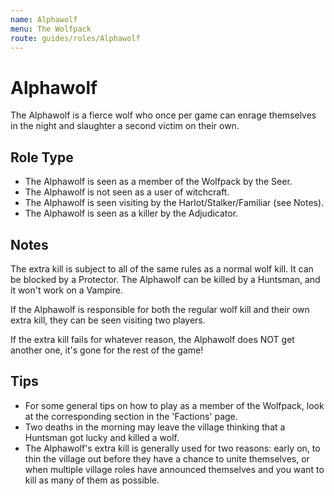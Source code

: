```yaml
---
name: Alphawolf
menu: The Wolfpack
route: guides/roles/Alphawolf
---
```


# Alphawolf

The Alphawolf is a fierce wolf who once per game can enrage themselves in the night and slaughter a second victim on their own.

## Role Type

- The Alphawolf is seen as a member of the Wolfpack by the Seer.
- The Alphawolf is not seen as a user of witchcraft.
- The Alphawolf is seen visiting by the Harlot/Stalker/Familiar (see Notes).
- The Alphawolf is seen as a killer by the Adjudicator.

## Notes

The extra kill is subject to all of the same rules as a normal wolf kill. It can be blocked by a Protector. The Alphawolf can be killed by a Huntsman, and it won't work on a Vampire.

If the Alphawolf is responsible for both the regular wolf kill and their own extra kill, they can be seen visiting two players.

If the extra kill fails for whatever reason, the Alphawolf does NOT get another one, it's gone for the rest of the game!

## Tips

- For some general tips on how to play as a member of the Wolfpack, look at the corresponding section in the 'Factions' page.
- Two deaths in the morning may leave the village thinking that a Huntsman got lucky and killed a wolf.
- The Alphawolf's extra kill is generally used for two reasons: early on, to thin the village out before they have a chance to unite themselves, or when multiple village roles have announced themselves and you want to kill as many of them as possible.
